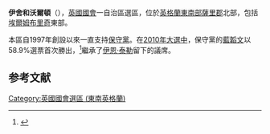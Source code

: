 {{noteTA
|G1 = PoliticiansUK
}}
{{Infobox UK constituency main
 |name        = 伊舍和沃爾頓
 |parliament  = uk
 |map1        = EsherWalton2007
 |map2        = EnglandSurrey
 |map_entity  = [[薩里郡|薩里郡]]
 |map_year    = 
 |year        = 1997
 |abolished   = 
 |type        = 自治市
 |elects_howmany =1
 |towns =
 |previous    = 
 |next        = 
 |electorate  = 76,962 (2010年12月)<ref>{{cite web
 |url=http://www.boundarycommissionforengland.org.uk/electoral-figures/electoral-figures.htm 
 |title=Electorate Figures - Boundary Commission for England 
 |date=4 March 2011 
 |work=2011 Electorate Figures 
 |publisher=Boundary Commission for England 
 |accessdate=13 March 2011 
 |deadurl=yes 
 |archiveurl=https://web.archive.org/web/20101106204053/http://www.boundarycommissionforengland.org.uk/electoral-figures/electoral-figures.htm 
 |archivedate=6 November 2010 
 |df= 
}}</ref>
 |mp          = [[藍韜文|藍韜文]]
 |party       = [[保守黨_(英國)|保守黨]]
 |region      = 英格蘭
 |county      = [[薩里郡|薩里郡]]
 |european    = 
}}
'''伊舍和沃爾頓'''（{{lang-en|Esher and Walton}}），[[英國|英國]][[英國國會|國會]]一自治區選區，位於[[英格蘭|英格蘭]][[東南英格蘭|東南部]][[薩里郡|薩里郡]]北部，包括[[埃爾姆布里奇|埃爾姆布里奇]]東部。

本區自1997年創設以來一直支持[[保守黨_(英國)|保守黨]]。在[[2010年英國大選|2010年大選中]]，保守黨的[[藍韜文|藍韜文]]以58.9%選票首次勝出，<ref name="">{{cite news
|publisher=[[英國廣播公司|英國廣播公司]]
|date=2010年5月7日
|title=Election 2010/Constituency/Esher & Walton
|url=http://news.bbc.co.uk/1/shared/election2010/results/constituency/b69.stm
|accessdate=2010年10月31日
|archive-date=2017年9月6日
|archive-url=https://web.archive.org/web/20170906042856/http://news.bbc.co.uk/1/shared/election2010/results/constituency/b69.stm
|dead-url=no
}}</ref>繼承了[[伊恩·泰勒|伊恩·泰勒]]留下的議席。

==参考文献==
<div class="references-small">
<references></references>
</div>
{{英國國會選區 (東南英格蘭)}}
{{DEFAULTSORT:Esher And Walton}}
[[Category:英國國會選區_(東南英格蘭)|Category:英國國會選區 (東南英格蘭)]]